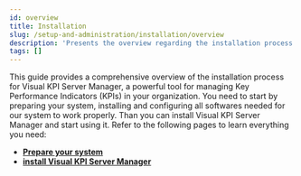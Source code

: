 ```yaml
---
id: overview
title: Installation
slug: /setup-and-administration/installation/overview
description: 'Presents the overview regarding the installation process and links the available pages.'
tags: []
---
```


This guide provides a comprehensive overview of the installation process for Visual KPI Server Manager, a powerful tool for managing Key Performance Indicators (KPIs) in your organization. You need to start by preparing your system, installing and configuring all softwares needed for our system to work properly. Than you can install Visual KPI Server Manager and start using it. Refer to the following pages to learn everything you need:

- **[Prepare your system](/docs/setup-and-administration/installation/prepare-your-system)**
- **[install Visual KPI Server Manager](/docs/setup-and-administration/installation/install-visual-kpi)**